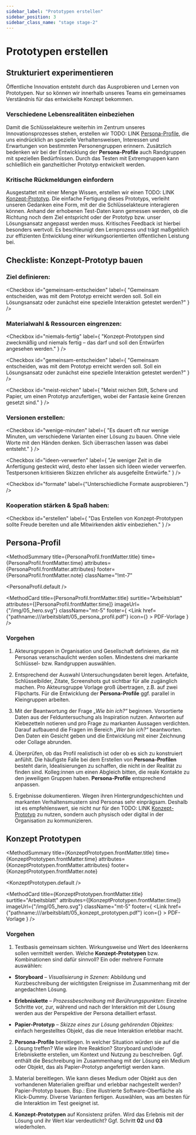 ```yaml
---
sidebar_label: "Prototypen erstellen"
sidebar_position: 3
sidebar_class_name: "stage stage-2"
---
```



# Prototypen erstellen

## Strukturiert experimentieren

Öffentliche Innovation entsteht durch das Ausprobieren und Lernen von Prototypen. Nur so können wir innerhalb unseres Teams ein gemeinsames Verständnis für das entwickelte Konzept bekommen.

### Verschiedene Lebensrealitäten einbeziehen

Damit die Schlüsselakteure weiterhin im Zentrum unseres Innovationsprozesses stehen, erstellen wir TODO: LINK [Persona-Profile](http://www.citylab-berlin.org/handbuch "Persona-Profile"), die uns eindrücklich an spezielle Verhaltensweisen, Interessen und Erwartungen von bestimmten Personengruppen erinnern. Zusätzlich bedenken wir bei der Entwicklung der **Persona-Profile** auch Randgruppen mit speziellen Bedürfnissen. Durch das Testen mit Extremgruppen kann schließlich ein ganzheitlicher Prototyp entwickelt werden.

### Kritische Rückmeldungen einfordern

Ausgestattet mit einer Menge Wissen, erstellen wir einen TODO: LINK [Konzept-Prototyp](http://www.citylab-berlin.org/handbuch "Konzept-Prototyp"). Die einfache Fertigung dieses Prototyps, verleiht unseren Gedanken eine Form, mit der die Schlüsselakteure interagieren können. Anhand der erhobenen Test-Daten kann gemessen werden, ob die Richtung noch dem Ziel entspricht oder der Prototyp bzw. unser Lösungsansatz angepasst werden muss. Kritisches Feedback ist hierbei besonders wertvoll. Es beschleunigt den Lernprozess und trägt maßgeblich zur effizienten Entwicklung einer wirkungsorientierten öffentlichen Leistung bei.

## Checkliste: Konzept-Prototyp bauen

### Ziel definieren:

<Checkbox
  id="gemeinsam-entscheiden"
  label={
    "Gemeinsam entscheiden, was mit dem Prototyp erreicht werden soll. Soll ein Lösungsansatz oder zunächst eine spezielle Interaktion getestet werden?"
  }
/>

### Materialwahl & Ressourcen eingrenzen:

<Checkbox
  id="niemals-fertig"
  label={
    "Konzept-Prototypen sind zweckmäßig und niemals fertig – das darf und soll den Entwürfen angesehen werden."
  }
/>

<Checkbox
  id="gemeinsam-entscheiden"
  label={
    "Gemeinsam entscheiden, was mit dem Prototyp erreicht werden soll. Soll ein Lösungsansatz oder zunächst eine spezielle Interaktion getestet werden?"
  }
/>

<Checkbox
  id="meist-reichen"
  label={
    "Meist reichen Stift, Schere und Papier, um einen Prototyp anzu­fertigen, wobei der Fantasie keine Grenzen gesetzt sind."
  }
/>

### Versionen erstellen:

<Checkbox
  id="wenige-minuten"
  label={
    "Es dauert oft nur wenige Minuten, um verschiedene Varianten einer Lösung zu bauen. Ohne viele Worte mit den Händen denken. Sich überraschen lassen was dabei entsteht."
  }
/>

<Checkbox
  id="ideen-verwerfen"
  label={
    "Je weniger Zeit in die Anfertigung gesteckt wird, desto eher lassen sich Ideen wieder verwerfen. Testpersonen kritisieren Skizzen ehrlicher als ausgefeilte Entwürfe."
  }
/>

<Checkbox id="formate" label={"Unterschiedliche Formate ausprobieren."} />

### Kooperation stärken & Spaß haben:

<Checkbox
  id="erstellen"
  label={
    "Das Erstellen von Konzept-Prototypen sollte Freude bereiten und alle Mitwirkenden aktiv einbeziehen."
  }
/>

## Persona-Profil

<MethodSummary
  title={PersonaProfil.frontMatter.title}
  time={PersonaProfil.frontMatter.time}
  attributes={PersonaProfil.frontMatter.attributes}
  footer={PersonaProfil.frontMatter.note}
  className="!mt-7"
>
  <PersonaProfil.default />
</MethodSummary>

<MethodCard
  title={PersonaProfil.frontMatter.title}
  surtitle="Arbeitsblatt"
  attributes={[PersonaProfil.frontMatter.time]}
  imageUrl={"/img/05_hero.svg"}
  className="mt-5"
  footer={
    <Link
      href={"pathname:///arbeitsblatt/05_persona_profil.pdf"}
      icon={<EditIcon className="w-3 h-3 text-inherit" />}
    >
      PDF-Vorlage
    </Link>
  }
/>

### Vorgehen

1. Akteursgruppen in Organisation und Gesellschaft definieren, die mit Personas veranschaulicht werden sollen. Mindestens drei markante Schlüssel- bzw. Randgruppen auswählen.

2. Entsprechend der Auswahl Untersuchungsdaten bereit legen. Artefakte, Schlüsselbilder, Zitate, Screenshots gut sichtbar für alle zugänglich machen. Pro Akteursgruppe Vorlage groß übertragen, z.B. auf zwei Flipcharts. Für die Entwicklung der **Persona-Profile** ggf. parallel in Kleingruppen arbeiten.

3. Mit der Beantwortung der Frage _„Wie bin ich?“_ beginnen. Vorsortierte Daten aus der Felduntersuchung als Inspiration nutzen. Antworten auf Klebezetteln notieren und pro Frage zu markanten Aussagen verdichten. Darauf aufbauend die Fragen im Bereich _„Wer bin ich?“_ beantworten. Den Daten ein Gesicht geben und die Entwicklung mit einer Zeichnung oder Collage abrunden.

4. Überprüfen, ob das Profil realistisch ist oder ob es sich zu konstruiert anfühlt. Die häufigste Falle bei dem Erstellen von **Persona-Profilen** besteht darin, Idealisierungen zu schaffen, die nicht in der Realität zu finden sind. Kolleg:innen um einen Abgleich bitten, die reale Kontakte zu den jeweiligen Gruppen haben. **Persona-Profile** entsprechend anpassen.

5. Ergebnisse dokumentieren. Wegen ihren Hintergrundgeschichten und markanten Verhaltensmustern sind Personas sehr einprägsam. Deshalb ist es empfehlenswert, sie nicht nur für den TODO: LINK [Konzept-Prototyp](http://www.citylab-berlin.org/handbuch "Konzept-Prototyp") zu nutzen, sondern auch physisch oder digital in der Organisation zu kommunizieren.

## Konzept Prototypen

<MethodSummary
  title={KonzeptPrototypen.frontMatter.title}
  time={KonzeptPrototypen.frontMatter.time}
  attributes={KonzeptPrototypen.frontMatter.attributes}
  footer={KonzeptPrototypen.frontMatter.note}
>
  <KonzeptPrototypen.default />
</MethodSummary>

<MethodCard
  title={KonzeptPrototypen.frontMatter.title}
  surtitle="Arbeitsblatt"
  attributes={[KonzeptPrototypen.frontMatter.time]}
  imageUrl={"/img/05_hero.svg"}
  className="mt-5"
  footer={
    <Link
      href={"pathname:///arbeitsblatt/05_konzept_prototypen.pdf"}
      icon={<EditIcon className="w-3 h-3 text-inherit" />}
    >
      PDF-Vorlage
    </Link>
  }
/>

<!--@dennis: hier muss noch ein 2tes pdf rein-->
<!--@dennis: wie mit 1.a. umgehen vs 1.?-->

### Vorgehen

1. Testbasis gemeinsam sichten. Wirkungsweise und Wert des Ideenkerns sollen vermittelt werden. Welche **Konzept-Prototypen** bzw. Kombinationen sind dafür sinnvoll? Ein oder mehrere Formate auswählen:

- **Storyboard** – _Visualisierung in Szenen:_ Abbildung und Kurzbeschreibung der wichtigsten Ereignisse im Zusammenhang mit der angedachten Lösung.

- **Erlebniskette** – _Prozessbeschreibung mit Berührungspunkten:_ Einzelne Schritte vor, zur, während und nach der Interaktion mit der Lösung werden aus der Perspektive der Persona detailliert erfasst.

- **Papier-Prototyp** – _Skizze eines zur Lösung gehörenden Objektes:_ einfach hergestelltes Objekt, das die neue Interaktion erlebbar macht.

2. **Persona-Profile** bereitlegen. In welcher Situation würden sie auf die Lösung treffen? Wie wäre ihre Reaktion? Storyboard und/oder Erlebniskette erstellen, um Kontext und Nutzung zu beschreiben. Ggf. enthält die Beschreibung im Zusammenhang mit der Lösung ein Medium oder Objekt, das als Papier-Prototyp angefertigt werden kann.

3. Material bereitlegen. Wie kann dieses Medium oder Objekt aus den vorhandenen Materialien greifbar und erlebbar nachgestellt werden? Papier-Prototyp bauen. Bsp.: Eine illustrierte Software-Oberfläche als Klick-Dummy. Diverse Varianten fertigen. Auswählen, was am besten für die Interaktion im Test geeignet ist.

4. **Konzept-Prototypen** auf Konsistenz prüfen. Wird das Erlebnis mit der Lösung und ihr Wert klar verdeutlicht? Ggf. Schritt **02** und **03** wiederholen.
